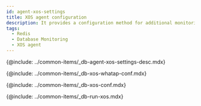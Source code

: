 ```yaml
---
id: agent-xos-settings
title: XOS agent configuration
description: It provides a configuration method for additional monitoring of the database server resources.
tags:
  - Redis
  - Database Monitoring
  - XOS agent
---
```


{@include: ../common-items/_db-agent-xos-settings-desc.mdx}

{@include: ../common-items/_db-xos-whatap-conf.mdx}

{@include: ../common-items/_db-xos-conf.mdx} 

{@include: ../common-items/_db-run-xos.mdx}
